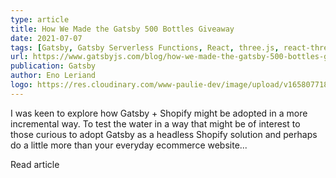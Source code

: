 ```yaml
---
type: article
title: How We Made the Gatsby 500 Bottles Giveaway
date: 2021-07-07
tags: [Gatsby, Gatsby Serverless Functions, React, three.js, react-three-fiber]
url: https://www.gatsbyjs.com/blog/how-we-made-the-gatsby-500-bottles-giveaway/
publication: Gatsby
author: Eno Leriand
logo: https://res.cloudinary.com/www-paulie-dev/image/upload/v1658077182/paulie.dev/Logos/gatsby-logo_dgbkjm.png
---
```


I was keen to explore how Gatsby + Shopify might be adopted in a more incremental way. To test the water in a way that
might be of interest to those curious to adopt Gatsby as a headless Shopify solution and perhaps do a little more than
your everyday ecommerce website...

<MarkdownCtaLink href="https://www.gatsbyjs.com/blog/how-we-made-the-gatsby-500-bottles-giveaway">
  Read article
</MarkdownCtaLink>
